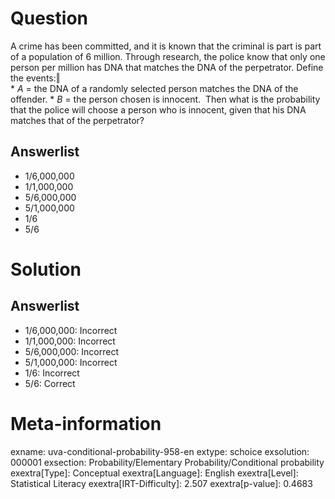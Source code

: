 Question
========

A crime has been committed, and it is known that the criminal is part is part of a population of 6 million. Through research, the police know that only one person per million has DNA that matches the DNA of the perpetrator. Define the events:‖ \
* *A* = the DNA of a randomly selected person matches the DNA of the offender.
* *B* = the person chosen is innocent. \ Then what is the probability that the police will choose a person who is innocent, given that his DNA matches that of the perpetrator?

Answerlist
----------

* 1/6,000,000
* 1/1,000,000
* 5/6,000,000
* 5/1,000,000
* 1/6
* 5/6

Solution
========

Answerlist
----------

* 1/6,000,000: Incorrect
* 1/1,000,000: Incorrect
* 5/6,000,000: Incorrect
* 5/1,000,000: Incorrect
* 1/6: Incorrect
* 5/6: Correct

Meta-information
================
exname: uva-conditional-probability-958-en
extype: schoice
exsolution: 000001
exsection: Probability/Elementary Probability/Conditional probability
exextra[Type]: Conceptual
exextra[Language]: English
exextra[Level]: Statistical Literacy
exextra[IRT-Difficulty]: 2.507
exextra[p-value]: 0.4683
